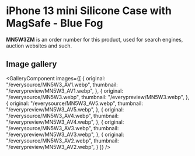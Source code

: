 
# iPhone 13 mini Silicone Case with MagSafe - Blue Fog

<Callout type='info' emoji='👉🏻'>**MN5W3ZM** is an order number for this product, used for search engines, auction websites and such.</Callout>

## Image gallery

<GalleryComponent
    images={[
      {
        original: "/everysource/MN5W3_AV1.webp",
        thumbnail: "/everypreview/MN5W3_AV1.webp",
      },
      {
        original: "/everysource/MN5W3.webp",
        thumbnail: "/everypreview/MN5W3.webp",
      },
      {
        original: "/everysource/MN5W3_AV5.webp",
        thumbnail: "/everypreview/MN5W3_AV5.webp",
      },
      {
        original: "/everysource/MN5W3_AV4.webp",
        thumbnail: "/everypreview/MN5W3_AV4.webp",
      },
      {
        original: "/everysource/MN5W3_AV3.webp",
        thumbnail: "/everypreview/MN5W3_AV3.webp",
      },
      {
        original: "/everysource/MN5W3_AV2.webp",
        thumbnail: "/everypreview/MN5W3_AV2.webp",
      }
    ]}
  />
